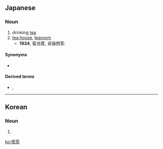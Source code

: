 ==Japanese==
{{ja-kanjitab|きつ|k1=きっ|さ|yomi=on}}

===Noun===
{{ja-noun|きっさ}}

# drinking [[tea]]
# [[tea house]], [[tearoom]]
#* '''1934''', 菊池寛, 貞操問答:
#*: {{ja-usex|ホテルの'''喫茶'''は、二階の食堂の廊下に在った。|ホテル の '''きっさ''' は、 に かい の しょくどう の ろうか に あった。|The hotel's tearoom was at the entrance of the cafeteria on the second floor.}}

====Synonyms====
* {{sense|tea house}} {{ja-r|喫茶店|きっさてん}}

====Derived terms====
* {{ja-r|漫画喫茶|まんが きっさ}}, {{ja-r|マンガ喫茶|マンガ きっさ}}

----

==Korean==
{{ko-hanjatab}}

===Noun===
{{ko-noun|hangeul=끽다}}

# {{hanja form of|끽다|drinking tea}}

[[ko:喫茶]]